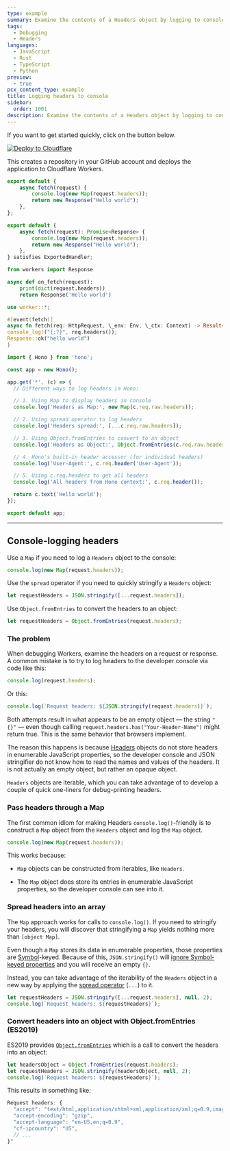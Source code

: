 ```yaml
---
type: example
summary: Examine the contents of a Headers object by logging to console with a Map.
tags:
  - Debugging
  - Headers
languages:
  - JavaScript
  - Rust
  - TypeScript
  - Python
preview:
  - true
pcx_content_type: example
title: Logging headers to console
sidebar:
  order: 1001
description: Examine the contents of a Headers object by logging to console with a Map.
---
```


If you want to get started quickly, click on the button below.

[![Deploy to Cloudflare](https://deploy.workers.cloudflare.com/button)](https://deploy.workers.cloudflare.com/?url=https://github.com/cloudflare/docs-examples/tree/main/workers/logging-headers)

This creates a repository in your GitHub account and deploys the application to Cloudflare Workers.


<Tabs syncKey="workersExamples"> <TabItem label="JavaScript" icon="seti:javascript">

```js
export default {
	async fetch(request) {
		console.log(new Map(request.headers));
		return new Response("Hello world");
	},
};
```

</TabItem> <TabItem label="TypeScript" icon="seti:typescript">

```ts
export default {
	async fetch(request): Promise<Response> {
		console.log(new Map(request.headers));
		return new Response("Hello world");
	},
} satisfies ExportedHandler;
```

</TabItem> <TabItem label="Python" icon="seti:python">

```py
from workers import Response

async def on_fetch(request):
    print(dict(request.headers))
    return Response('Hello world')
```

</TabItem> <TabItem label="Rust" icon="seti:rust">
```rs
use worker::*;

#[event(fetch)]
async fn fetch(req: HttpRequest, \_env: Env, \_ctx: Context) -> Result<Response> {
console_log!("{:?}", req.headers());
Response::ok("hello world")
}

````
</TabItem> <TabItem label="Hono" icon="seti:typescript">

```ts
import { Hono } from 'hono';

const app = new Hono();

app.get('*', (c) => {
  // Different ways to log headers in Hono:

  // 1. Using Map to display headers in console
  console.log('Headers as Map:', new Map(c.req.raw.headers));

  // 2. Using spread operator to log headers
  console.log('Headers spread:', [...c.req.raw.headers]);

  // 3. Using Object.fromEntries to convert to an object
  console.log('Headers as Object:', Object.fromEntries(c.req.raw.headers));

  // 4. Hono's built-in header accessor (for individual headers)
  console.log('User-Agent:', c.req.header('User-Agent'));

  // 5. Using c.req.headers to get all headers
  console.log('All headers from Hono context:', c.req.header());

  return c.text('Hello world');
});

export default app;
````

</TabItem> </Tabs>

---

## Console-logging headers

Use a `Map` if you need to log a `Headers` object to the console:

```js
console.log(new Map(request.headers));
```

Use the `spread` operator if you need to quickly stringify a `Headers` object:

```js
let requestHeaders = JSON.stringify([...request.headers]);
```

Use `Object.fromEntries` to convert the headers to an object:

```js
let requestHeaders = Object.fromEntries(request.headers);
```

### The problem

When debugging Workers, examine the headers on a request or response. A common mistake is to try to log headers to the developer console via code like this:

```js
console.log(request.headers);
```

Or this:

```js
console.log(`Request headers: ${JSON.stringify(request.headers)}`);
```

Both attempts result in what appears to be an empty object — the string `"{}"` — even though calling `request.headers.has("Your-Header-Name")` might return true. This is the same behavior that browsers implement.

The reason this happens is because [Headers](https://developer.mozilla.org/en-US/docs/Web/API/Headers) objects do not store headers in enumerable JavaScript properties, so the developer console and JSON stringifier do not know how to read the names and values of the headers. It is not actually an empty object, but rather an opaque object.

`Headers` objects are iterable, which you can take advantage of to develop a couple of quick one-liners for debug-printing headers.

### Pass headers through a Map

The first common idiom for making Headers `console.log()`-friendly is to construct a `Map` object from the `Headers` object and log the `Map` object.

```js
console.log(new Map(request.headers));
```

This works because:

- `Map` objects can be constructed from iterables, like `Headers`.

- The `Map` object does store its entries in enumerable JavaScript properties, so the developer console can see into it.

### Spread headers into an array

The `Map` approach works for calls to `console.log()`. If you need to stringify your headers, you will discover that stringifying a `Map` yields nothing more than `[object Map]`.

Even though a `Map` stores its data in enumerable properties, those properties are [Symbol](https://developer.mozilla.org/en-US/docs/Web/JavaScript/Reference/Global_Objects/Symbol)-keyed. Because of this, `JSON.stringify()` will [ignore Symbol-keyed properties](https://developer.mozilla.org/en-US/docs/Web/JavaScript/Reference/Global_Objects/Symbol#symbols_and_json.stringify) and you will receive an empty `{}`.

Instead, you can take advantage of the iterability of the `Headers` object in a new way by applying the [spread operator](https://developer.mozilla.org/en-US/docs/Web/JavaScript/Reference/Operators/Spread_syntax) (`...`) to it.

```js
let requestHeaders = JSON.stringify([...request.headers], null, 2);
console.log(`Request headers: ${requestHeaders}`);
```

### Convert headers into an object with Object.fromEntries (ES2019)

ES2019 provides [`Object.fromEntries`](https://github.com/tc39/proposal-object-from-entries) which is a call to convert the headers into an object:

```js
let headersObject = Object.fromEntries(request.headers);
let requestHeaders = JSON.stringify(headersObject, null, 2);
console.log(`Request headers: ${requestHeaders}`);
```

This results in something like:

```js
Request headers: {
  "accept": "text/html,application/xhtml+xml,application/xml;q=0.9,image/webp,image/apng,*/*;q=0.8",
  "accept-encoding": "gzip",
  "accept-language": "en-US,en;q=0.9",
  "cf-ipcountry": "US",
  // ...
}"
```
